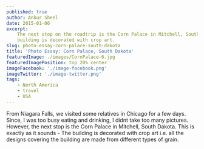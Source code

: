 ```yaml
---
published: true
author: Ankur Sheel
date: 2015-01-06
excerpt:
    The next stop on the roadtrip is the Corn Palace in Mitchell, South Dakota. This is exactly as it sounds. The
    building is decorated with crop art.
slug: photo-essay-corn-palace-south-dakota
title: 'Photo Essay: Corn Palace, South Dakota'
featuredImage: ./images/CornPalace-6.jpg
featuredImagePosition: top 20% center
imageFacebook: './image-facebook.png'
imageTwitter: './image-twitter.png'
tags:
    - North America
    - travel
    - USA
---
```


From Niagara Falls, we visited some relatives in Chicago for a few days. Since, I was too busy eating and drinking, I
didnt take too many pictures. However, the next stop is the Corn Palace in Mitchell, South Dakota. This is exactly as it
sounds - The building is decorated with crop art i.e. all the designs covering the building are made from different
types of grain.

<ImageGallery relativeDirectory={props.path} />
